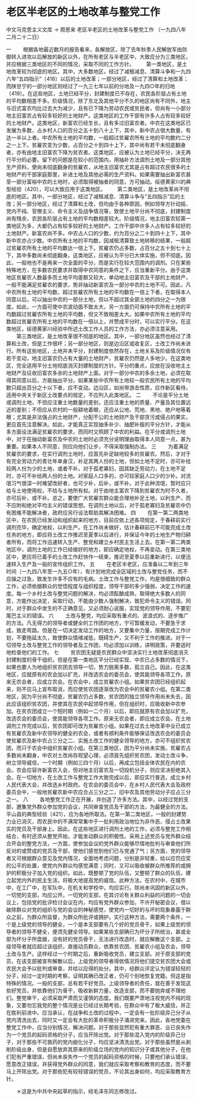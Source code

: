 # 老区半老区的土地改革与整党工作

中文马克思主义文库 -> 周恩来
老区半老区的土地改革与整党工作
（一九四八年二月二十二日）

一
　　根据各地最近数月的报告看来，各解放区，除了去年秋季人民解放军由防御转入进攻以后解放的新区以外，在所有老区与半老区中，大致应分为三类地区，并应根据三类地区的不同的情况，采取不同的工作方针。
　　第一类地区，是土地改革较为彻底的地区。其中，大多数地区，经过了减租减息、清算斗争和一九四六年“五四指示”〔418〕以后的土地改革；一部分地区，经过了清算和土地改革；而陕甘宁的一部分地区则经过了一九三七年以前的分地及一九四○年的归地〔419〕。在这些地区，土地已经平分，封建制度已不存在，农民各阶层占有土地的平均数相差不多。阶级情况，除了东北及其他平分不久的地区尚有不同外，地主与旧式富农均比过去大为减少，且有已下降为劳动农民或贫民者，但尚有一小部分地主旧富农占有较多较好的土地财产。这类地区的工作干部有许多人占有较多较好的土地财产。这类地区，新富农已经生长，且有多过旧富农者。中农在这类地区已发展为多数，占乡村人口的百分之五十到八十上下，其中，新中农占很大数量，有达一半以上者。中农所有土地的平均数，一般超过贫雇农所有土地的平均数约二分之一上下。贫雇农变为少数，占百分之十到四十上下，其中尚有若干未彻底翻身者，亦有由地主旧富农下降为贫农者。这类地区，应被认为土地已经平分，决无再行平分的必要。留下的问题是在较小的范围内，用抽补方法调剂土地及一部分其他生产资料，使尚未彻底翻身的贫雇农，从地主旧富农尤其是占有超过农民很多的土地财产的干部家庭那里，补进土地及其他必需的生产资料。如果需要抽出新富农甚至一部分富裕中农的土地时，必须取得被抽者的同意，方可抽动。绥德黄家川的典型经验〔420〕，可以大致应用于这类地区。
　　第二类地区，是土地改革尚不彻底的地区。其中，一部分地区，经过了减租减息、清算斗争与“五四指示”后的土改；另一部分地区，经过了清算和土改，但均由于各种原因，例如领导方针动摇、党内不纯、官僚主义、命令主义及战争情况等，致使土地平分尚不彻底，封建制度尚有残余，农民各阶层占有土地的平均数相差较大。阶级情况，地主旧富农较第一类地区为多，大都仍占有较多较好的土地财产。工作干部中许多人占有较多较好的土地财产。新富农尚不多。中农占人口的少数，约为百分之二十到四十上下，其中新中农亦占少数。中农所有土地的平均数，因减租清算致土地转移的结果，一般超过贫雇农所有土地的平均数达一倍上下。贫雇农仍占多数，占百分之五十到七十上下，其中多数尚未彻底翻身。这类地区，应被认为平分已大体实施，但不彻底。因此，一般地也不是再来一次全面的平分，而是实行在较大范围内的调剂。只在某些特殊地方，在多数农民要求并取得中农同意的条件之下，应当重新平分。由于这类地区贫雇农人数最多而土地平均差额又较大，单动地主旧富农及干部的土地财产，一般不能满足贫雇农的要求，势非抽动新富农及一部分中农的土地不可。因此，凡中农所有土地的平均数，超过贫雇农所有土地的平均数在一倍上下者，在取得本人同意以后，可以抽出中农的一部分土地，但以不超过其全部土地的四分之一为限度。如此，一方面可使中农波动面不致太大，另一方面仍可保持中农所有土地的平均数超过贫雇农所有土地的平均数，但又不致相差太大。如果中农所有土地的平均数超过贫雇农所有土地的平均数在一倍以上，并赞成平分时，可以实行平分。在这类地区，绥德黄家川经验中所述土改工作人员的工作方法，亦必须注意采用。
　　第三类地区，是土地改革很不彻底的地区。其中，一部分地区虽然也经过了清算和土改，但是工作很坏；另一部分地区，则是边沿区或收复区，土改工作尚未进行。所有这些地区，土地并未平分，封建制度依然存在，土地关系及阶级情况仅有若干变动，地主旧富农仍占有大量的土地财产，贫雇农仍然是人多地少。在这类地区，完全适用平分土地彻底消灭封建制度的方针。平分的重点，应放在没收地主土地财产及征收旧富农多余的土地财产上面。对于一部分中农的多余土地，必须在取得其同意以后，方能抽出平分。如果某些中农所有土地较一般农民所有土地的平均数只超出百分之十以下者，应不变动。边沿区，如尚带游击性质，应作新区看待，适用中央关于新区土改要点的规定，不应列入此类地区。
二
　　不论是平分土地或调剂土地，不但应注重土地数量的差别，还应注重土地的质量、产量及其位置远近的差别；不但应从农村的一般耕地着眼，还应从公地、荒地、黑地、绝户地等着眼；尤其是非法强占的土地财产，分配不公的土地财产及干部贪污或侵占的果实，更应首先注意解决。如此，才能真正实现抽多补少、抽肥补瘦的平分方针，才能从多方面设法满足贫雇农的要求，而同时又照顾了中农的利益。在平分或调剂土地中，对于在抽动新富农及中农的土地时必须充分说明理由取得本人同意一点，甚为重要。如果本人不同意，则应向他们让步，不得采取强制办法。
三
　　为着满足贫雇农的要求，在实行调剂土地时，应首先补足缺地较多的贫雇农。然后，才对于有完全劳动力的青壮年单身汉，补足其两人份的土地，但如土地不足时，亦可补给较两人份为少的土地，或者不补。对于孤老寡妇，因其缺乏劳动力，在土地不足时，亦可不补给两人份的土地。对家庭人口多的，亦可较家庭人口少的少补。对流氓习气很深一时难望改好者，也可少补，后补，或不补。对于此种流氓，暂时应只给与土地使用权，不给与土地所有权。对于由地主富农下降到贫雇农为时不久者，亦可后补，或不补。总之，要使广大贫雇农群众能合理地补足土地，以利生产，而不应附和绝对平均主义的错误思想。在调剂土地以后，对于孤老寡妇及贫雇农中仍有困难不能解决者，政府应另行设法帮助其解决困难。
四
　　在第一第二两类地区中，在农民已经发动和组织起来的地方，目前应依上述各项规定，于春耕前实行调剂完毕，确定地权，以利生产。在工作尚未做好，估计春耕前已不可能完成土改任务的地方，即应将土改工作推迟至夏季以后进行，并保证今年的土地生产物归耕者所有，而将工作迅速转入生产、整党和建立乡村民主生活上去。在第一第二两类地区中，调剂土地的工作已经做好的地方，即应确定地权，不再变动。在第三类地区中，更应将已着手的土改工作赶快作一结束，推迟至夏季以后重新进行，以便迅速转入生产及一般的宣传组织工作。
五
　　在老区半老区，应准备以二年到三年时间（一九四八年至一九五○年），有计划地完成全区域的土改与整党任务，而不应操之过急，致发生许多不应有的毛病。土改工作与整党工作，均是很细致的群众工作，必须依据群众的觉悟程度与组织程度，领导干部的多少强弱，决定工作的速度。每一个乡村土改与整党问题的解决，均必须酝酿成熟，取得绝大多数人的同意，方能作出决定，采取行动，不能由少数人强制解决，致犯命令主义的错误。同时，对于群众中发生的不正确意见，又必须耐心说服，实现党的领导作用，不要犯尾巴主义的错误。
六
　　土改与整党，均应采取有重点的、波浪式的、逐步推广的方法。凡无得力的领导者或健全的工作团的地方，宁可暂缓发动，不要急于求成，致走弯路。但是在一切决定发动工作的地方，又要集中力量，按期完成工作计划，不要拖延太久，致使群众情绪减低，既碍生产，又不利于工作的推进。对于一切领导土改与整党工作的领导者及工作团，均必须加以训练，讲明政策，并要适时地检查他们的工作。
七
　　贫农团无疑是农民群众中坚决实行土地改革彻底消灭封建制度的骨干组织。但是在第一类地区平分已经实现、中农已占多数的情况下，如果也要人为地组织贫农团去领导一切，势力脱离多数，孤立自己。因此，在这类地区，应就原有的农会加以扩充，并改选农会的委员会，使其能领导各项工作。原来无农会者，应成立农会。在农会中，成立贫雇农小组。如果贫农团已经组织起来，则不应马上宣布取消，而应使贫农团逐渐改为农会中的贫雇农小组。在第二类地区，因为平分尚不彻底，贫雇农仍占多数，贫农团的独立领导作用尚未失去，因此应该组织贫农团，并使其在农民中起领导作用，但在组织时，应吸收新中农参加。在贫农团成立一个短时期（例如一二个月）以后，即应就原有农会加以扩充，改选农会的委员会，使其能领导各项工作。原来无农会者，即应成立农会。在土地调剂工作完成以后，贫农团即可改为贫雇农小组。如果在过去土地改革中业已成立有贫雇农及新中农领导的健全的农会，或者有顺利条件能够保证改选农会的委员会使贫雇农及新中农占三分之二、实施土改工作的健全领导的地方，亦可不组织贫农团，而只于农会中组织贫雇农小组。在第三类地区，因为平分尚未实施，贫雇农占多数尚未翻身，中农对土改尚存观望心理，必须首先组织贫农团，发动土改斗争，树立领导威信，一个时期（例如三四个月）以后，再成立包括全体农民在内的农会。农会应容许新富农入会，但对地主旧富农及一切投机分子，则应坚决拒绝其入会。在一切地方，在土改工作与整党工作大致完成以后，即应实行普选，成立乡村人民代表大会，并改选乡村政府。在农会的委员会中，在乡村人民代表大会及政府委员会中，一般地贫雇农新中农应合占三分之二，旧中农及其他劳动分子应占三分之一。
八
　　各地整党工作正在开展，并创造了许多方法。其中，以经过党的支部，邀集党外群众参加党的会议，共同审查党员及干部的方法，为最健全的方法。平山县的典型经验〔421〕，应为各地所取法。在第一第二类地区，一般的封建势力业已消灭，而农民中的不满常常集中于一批利用政治地位为非作恶、侵占土改果实的党员及干部身上。因此，在这些地区进行调剂土地的工作，必须与整党工作相结合，有时还须从整党开始，才能发动群众的积极性。采用上述党员与党外群众结合开会的整党方法，一方面，使参加会议的党外群众能够尽情地批判与审查他们所反对的或赞成的党员及干部，使他们感觉到他们已与党通了气；另方面，党的领导者又可根据群众意见及党内情况，全面地考虑问题，分别是非轻重，给以应罚应奖的公平的处置，使党内外群众均感觉满意；同时，又可以吸收被群众所推荐的或拥护的积极分子加入党的组织。如此，既整顿了党的队伍，又整顿了群众的队伍，建立起党内外的民主生活，将极大地提高党的威信。此种方法，在农村中，在城市中，在工厂中，在军队中，在机关和学校中，均应实行。除尚未巩固的新区以外，一切党的支部，均应公开。一切党的支部，在其讨论有关群众利益的问题的一切会议上，包括党的批评检讨会议在内，均应有党外群众参加，不许开秘密会议，借以破除群众对党的组织与党的会议的神秘感觉，使党内一切好的与坏的现象暴露于群众之前，为群众所监督，为群众所批评或拥护。实行这种方法，需要两个条件，一个是上级党的领导的健全，一个是本支部要有几个好的党员骨干。如果上级党的领导者的领导不健全，便须先健全领导。如果某些支部确已为坏分子所统治，甚或全部为坏分子所盘据，没有好的党员骨干，无法进行改造时，就应解散这个支部。上级领导者就应超过该组织，直接动员群众，依靠贫农团、贫雇农小组及农会，领导土改与生产。这样经过一个时期之后，重新吸收党员，建立支部。对于原支部的党员，在该支部被宣布解散以后，上级党的领导者得依情况将他们提交贫农团大会或农民大会予以批判或审查，并给以应得的处分。其中，经群众评定认为错误较轻的分子，经过一定时期的考察，证明其确已改正者，仍可个别地恢复党籍。但这是指特殊的情况。一般的支部，总有若干好党员。上级领导者的责任，就在善于发现这些好党员，并依靠他们为骨干，吸收新鲜力量，改造支部，而不要抛弃或不理他们。整党审干，必须采取严肃而又谨慎的态度。我们既要严肃地注视党内不纯的现象，又要勿忘我党的整个情况是业已经过长期考验，在群众中有了极大威信，并正在胜利前进中。应当承认，在战争和土改的过程中，一定会有一批阶级异己分子从党内清洗出去，同时又一定会有大批的革命积极分子涌进党来。因此，各地党委在整党工作中，应当分别情况，解决问题。对于那些显然犯有重大罪恶、业已丧失作为一个党员的起码资格的分子，应当开除出党。对于那些混入党内的阶级异己分子，对于那些不可救药的党内蜕化分子，均应坚决清洗出党。对于那些虽然是从剥削阶级出身，但是自愿放弃其原来的阶级立场的党内的知识分子或其他分子，在他们犯有严重错误，但尚未丧失作一个党员的起码资格的时候，只要他们承认错误，愿意改正错误，并获得党外群众的同意，我们就应采取考察和教育的态度，而不要马上开除出党。对于那些犯有较轻错误的党员，不论其出身如何，均应采取教育方针。


　　＊这是为中共中央起草的指示，经毛泽东同志修改过。



